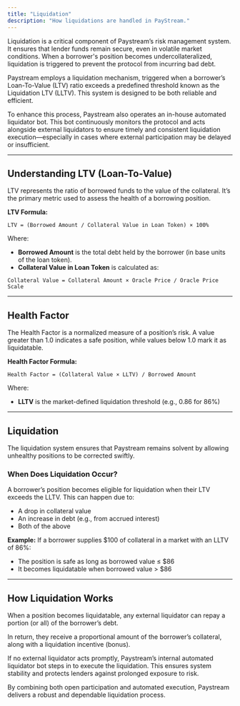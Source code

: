 ```yaml
---
title: "Liquidation"
description: "How liquidations are handled in PayStream."
---
```



Liquidation is a critical component of Paystream’s risk management system. It ensures that lender funds remain secure, even in volatile market conditions. When a borrower's position becomes undercollateralized, liquidation is triggered to prevent the protocol from incurring bad debt.

Paystream employs a liquidation mechanism, triggered when a borrower’s Loan-To-Value (LTV) ratio exceeds a predefined threshold known as the Liquidation LTV (LLTV). This system is designed to be both reliable and efficient.

To enhance this process, Paystream also operates an in-house automated liquidator bot. This bot continuously monitors the protocol and acts alongside external liquidators to ensure timely and consistent liquidation execution—especially in cases where external participation may be delayed or insufficient.

---

## Understanding LTV (Loan-To-Value)

LTV represents the ratio of borrowed funds to the value of the collateral. It’s the primary metric used to assess the health of a borrowing position.

**LTV Formula:**

```
LTV = (Borrowed Amount / Collateral Value in Loan Token) × 100%
```

Where:
- **Borrowed Amount** is the total debt held by the borrower (in base units of the loan token).
- **Collateral Value in Loan Token** is calculated as:

```
Collateral Value = Collateral Amount × Oracle Price / Oracle Price Scale
```

---

## Health Factor

The Health Factor is a normalized measure of a position’s risk. A value greater than 1.0 indicates a safe position, while values below 1.0 mark it as liquidatable.

**Health Factor Formula:**

```
Health Factor = (Collateral Value × LLTV) / Borrowed Amount
```

Where:
- **LLTV** is the market-defined liquidation threshold (e.g., 0.86 for 86%)

---

## Liquidation

The liquidation system ensures that Paystream remains solvent by allowing unhealthy positions to be corrected swiftly.

### When Does Liquidation Occur?
A borrower’s position becomes eligible for liquidation when their LTV exceeds the LLTV. This can happen due to:
- A drop in collateral value
- An increase in debt (e.g., from accrued interest)
- Both of the above

**Example:**
If a borrower supplies $100 of collateral in a market with an LLTV of 86%:
- The position is safe as long as borrowed value ≤ $86
- It becomes liquidatable when borrowed value > $86

---

## How Liquidation Works

When a position becomes liquidatable, any external liquidator can repay a portion (or all) of the borrower’s debt.

In return, they receive a proportional amount of the borrower’s collateral, along with a liquidation incentive (bonus).

If no external liquidator acts promptly, Paystream’s internal automated liquidator bot steps in to execute the liquidation. This ensures system stability and protects lenders against prolonged exposure to risk.

By combining both open participation and automated execution, Paystream delivers a robust and dependable liquidation process. 
